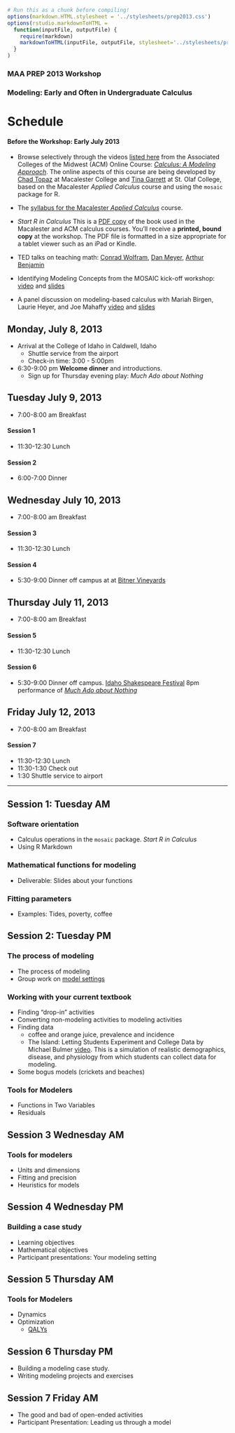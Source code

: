 ```r
# Run this as a chunk before compiling!
options(markdown.HTML.stylesheet = '../stylesheets/prep2013.css')
options(rstudio.markdownToHTML =
  function(inputFile, outputFile) {     
    require(markdown)
    markdownToHTML(inputFile, outputFile, stylesheet='../stylesheets/prep2013.css')  
  }
)
```
<script src="https://ajax.googleapis.com/ajax/libs/jquery/1.7.1/jquery.min.js"></script>
<script src="../javascripts/main.js"></script>

### MAA PREP 2013 Workshop
### Modeling: Early and Often in Undergraduate Calculus

Schedule
=================

#### Before the Workshop: Early July 2013

* Browse selectively through the videos [listed here](../Resources/ACM-Calculus-course/index.html) from the Associated Colleges of the Midwest (ACM) Online Course: *[Calculus: A Modeling Approach](http://www.acm.edu/features/feature/426?utm_source=feedburner&utm_medium=feed&utm_campaign=Feed%3A+ACMNews+%28Associated+Colleges+of+the+Midwest+-+ACM+News%29)*.  The online aspects of this course are being developed by [Chad Topaz](http://www.chadtopaz.com/) at Macalester College and [Tina Garrett](http://www.stolaf.edu/people/garrettk/) at St. Olaf College, based on the Macalester *Applied Calculus* course and using the `mosaic` package for R.

* The [syllabus for the Macalester *Applied Calculus*](http://www.ted.com/talks/arthur_benjamin_s_formula_for_changing_math_education.html) course.

* *Start R in Calculus* This is a [PDF copy](../Resources/StartR-kindlepdf-version.pdf) of the book used in the Macalester and ACM calculus courses.  You'll receive a **printed, bound copy** at the workshop.  The PDF file is formatted in a size appropriate for a tablet viewer such as an iPad or Kindle.

* TED talks on teaching math: [Conrad Wolfram](http://www.ted.com/talks/conrad_wolfram_teaching_kids_real_math_with_computers.html), [Dan Meyer](http://www.ted.com/talks/dan_meyer_math_curriculum_makeover.html), [Arthur Benjamin](http://www.ted.com/talks/arthur_benjamin_s_formula_for_changing_math_education.html)

* Identifying Modeling Concepts from the MOSAIC kick-off workshop: [video](http://www.ima.umn.edu/videos/?id=1316) and [slides](http://mosaic-web.org/KickOff/Presentations/aspectsOfModeling.pdf)
* A panel discussion on modeling-based calculus with Mariah Birgen, Laurie Heyer, and Joe Mahaffy [video](http://www.mosaic-web.org/MCAST/videos/MCAST-2011-04-29/index.htm) and [slides](http://www.mosaic-web.org/MCAST/materials/April-29-2011/April-29-panel.pdf)

## Monday, July 8, 2013

* Arrival at the College of Idaho in Caldwell, Idaho
    * Shuttle service from the airport
    * Check-in time: 3:00 - 5:00pm
    
* 6:30-9:00 pm  **Welcome dinner** and introductions.
    * Sign up for Thursday evening play: *Much Ado about Nothing*

## Tuesday July 9, 2013

* 7:00-8:00 am Breakfast

#### Session 1


* 11:30-12:30 Lunch

#### Session 2


* 6:00-7:00 Dinner

## Wednesday July 10, 2013

* 7:00-8:00 am Breakfast

#### Session 3


* 11:30-12:30 Lunch

#### Session 4



* 5:30-9:00 Dinner off campus at at [Bitner Vineyards](http://www.bitnervineyards.com/)

## Thursday July 11, 2013

* 7:00-8:00 am Breakfast


#### Session 5


* 11:30-12:30 Lunch

#### Session 6

* 5:30-9:00 Dinner off campus.  [Idaho Shakespeare Festival](http://www.idahoshakespeare.org/) 8pm performance of [*Much Ado about Nothing*](https://en.wikipedia.org/wiki/Much_Ado_About_Nothing)


## Friday July 12, 2013

* 7:00-8:00 am Breakfast

#### Session 7

* 11:30-12:30 Lunch
* 11:30-1:30 Check out
* 1:30 Shuttle service to airport

---------------------------

## Session 1: Tuesday AM

### Software orientation

* Calculus operations in the `mosaic` package. *Start R in Calculus*
* Using R Markdown

### Mathematical functions for modeling
* Deliverable: Slides about your functions

### Fitting parameters
* Examples: Tides, poverty, coffee
   
## Session 2: Tuesday PM

### The process of modeling

* The process of modeling
* Group work on [model settings](model-settings.html)
    
### Working with your current textbook

* Finding "drop-in" activities
* Converting non-modeling activities to modeling activities
* Finding data 
    * coffee and orange juice, prevalence and incidence
    * The Island: Letting Students Experiment and College Data by Michael Bulmer [video](http://www.mosaic-web.org/go/MCAST/videos/MCAST-2012-02-24/index.htm). This is a simulation of realistic demographics, disease, and physiology from which students can collect data for modeling.
* Some bogus models (crickets and beaches)
    
### Tools for Modelers

* Functions in Two Variables
* Residuals

## Session 3 Wednesday AM

### Tools for modelers

* Units and dimensions
* Fitting and precision
* Heuristics for models

## Session 4 Wednesday PM

### Building a case study

* Learning objectives
* Mathematical objectives
* Participant presentations: Your modeling setting

## Session 5 Thursday AM

### Tools for Modelers

* Dynamics
* Optimization
    * [QALYs](http://prep2012.mosaic-web.org/Topics/Optimization/QALY1.html)

## Session 6 Thursday PM

* Building a modeling case study.
* Writing modeling projects and exercises



## Session 7 Friday AM

* The good and bad of open-ended activities
* Participant Presentation: Leading us through a model





